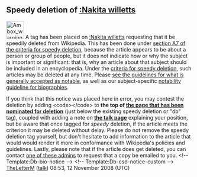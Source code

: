 <article id="20178361" title=User talk:NakitaWilletts>
	<talkpage id="20178361" title="User talk:NakitaWilletts">


==Speedy deletion of [[:Nakita willetts]]==
[[Image:Ambox warning_pn.svg|48px|left]] A tag has been placed on [[:Nakita willetts]] requesting that it be speedily deleted from Wikipedia. This has been done under [[WP:CSD#A7|section A7 of the criteria for speedy deletion]], because the article appears to be about a person or group of people, but it does not indicate how or why the subject is important or significant: that is, why an article about that subject should be included in an encyclopedia. Under the [[WP:CSD#Articles|criteria for speedy deletion]], such articles may be deleted at any time. Please [[Wikipedia:Notability|see the guidelines for what is generally accepted as notable]], as well as our subject-specific [[Wikipedia:Notability (people)|notability guideline for biographies]]. 

If you think that this notice was placed here in error, you may contest the deletion by adding &lt;code&gt;{{tl|hangon}}&lt;/code&gt; to '''the top of [[:Nakita willetts|the page that has been nominated for deletion]]''' (just below the existing speedy deletion or &quot;db&quot; tag), coupled with adding a note on '''[[ Talk:Nakita willetts|the talk page]]''' explaining your position, but be aware that once tagged for ''speedy'' deletion, if the article meets the criterion it may be deleted without delay. Please do not remove the speedy deletion tag yourself, but don't hesitate to add information to the article that would would render it more in conformance with Wikipedia's policies and guidelines. Lastly, please note that if the article does get deleted, you can contact [[:Category:Wikipedia administrators who will provide copies of deleted articles|one of these admins]] to request that a copy be emailed to you. &lt;!-- Template:Db-bio-notice --&gt; &lt;!-- Template:Db-csd-notice-custom --&gt; [[User:TheLetterM|TheLetterM]] ([[User talk:TheLetterM|talk]]) 08:53, 12 November 2008 (UTC)
	</talkpage>
</article>